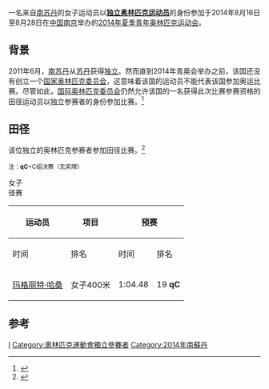 {{Infobox Country Olympics
|NOC=IOA
|games=2014年夏季青年
|competitors=1
|sports=1
|flagbearer=[[玛格丽特·哈桑|玛格丽特·哈桑]]（[[田径|田径]]）<ref>{{cite web|url=http://www.olympic.org/Documents/YOG/2014/Nanjing_2014_Opening_Ceremony_Flag_Bearers.pdf|title=Opening Ceremony Flag Bearers - Youth Olympic Games, Nanjing 2014|publisher=[[国际奥林匹克委员会|International Olympic Committee]]|date=2014-08-16|accessdate=2014-11-23|archiveurl=https://web.archive.org/web/20140826141459/http://www.olympic.org/Documents/YOG/2014/Nanjing_2014_Opening_Ceremony_Flag_Bearers.pdf|archivedate=2014-08-26|deadurl=no}}</ref>
|gold=
|silver=
|bronze=
|rank=
}}

一名来自[[南苏丹|南苏丹]]的女子运动员以'''[[奥林匹克运动会独立参赛者|独立奥林匹克运动员]]'''的身份参加于2014年8月16日至8月28日在[[中国|中国]][[南京|南京]]举办的[[2014年夏季青年奥林匹克运动会|2014年夏季青年奥林匹克运动会]]。

==背景==
2011年6月，[[南苏丹|南苏丹]]从[[苏丹|苏丹]]获得[[南苏丹独立公投|独立]]。然而直到2014年青奥会举办之前，该国还没有创立一个[[国家奥林匹克委员会|国家奥林匹克委员会]]，这意味着该国的运动员不能代表该国参加奥运比赛。尽管如此，[[国际奥林匹克委员会|国际奥林匹克委员会]]仍然允许该国的一名获得此次比赛参赛资格的田径运动员以独立参赛者的身份参加比赛。<ref>{{cite news | url=http://www.insidethegames.biz/olympics/youth-olympics/2014/1021194-south-sudanese-athlete-to-compete-at-nanjing-2014-under-olympic-flag | title=South Sudanese athlete to compete at Nanjing 2014 under Olympic flag | work=insidethegames.biz | date=2014-07-08 | accessdate=2014-07-09 | archive-date=2014-07-14 | archive-url=https://web.archive.org/web/20140714140614/http://www.insidethegames.biz/olympics/youth-olympics/2014/1021194-south-sudanese-athlete-to-compete-at-nanjing-2014-under-olympic-flag | dead-url=no }}</ref>

==田径==
{{Main|2014年夏季青年奥林匹克运动会田径比赛}}

该位独立的奥林匹克参赛者参加田径比赛。<ref>{{cite web |url=http://mat1.gtimg.com/nanjing2014/resultsbook/Results_Book_AT_V2.0 |title=Nanjing 2014 Official Results Book: Athletics |work=nanjing2014.org |date=2014-09-03 |accessdate=2016-05-03 |archiveurl=https://web.archive.org/web/20160503121143/http://mat1.gtimg.com/nanjing2014/resultsbook/Results_Book_AT_V2.0 |archivedate=2016-05-03 |deadurl=yes }}</ref>

<small>注：'''qC'''=C组决赛（无奖牌）</small>

;女子
;径赛
{|class="wikitable" style="font-size:90%"
|-
!rowspan=2|运动员
!rowspan=2|项目
!colspan=2|预赛
!colspan=2|决赛
|-style="font-size:95%"
!时间
!排名
!时间
!排名
|-align=center
|align=left|[[玛格丽特·哈桑|玛格丽特·哈桑]]
|align=left|女子400米
|1:04.48
|19 '''qC'''
|1:01.72
|19
|}

==参考==
{{Reflist}}

[[Category:2014年夏季青年奥林匹克运动会代表团|I]]
[[Category:奧林匹克運動會獨立參賽者|Category:奧林匹克運動會獨立參賽者]]
[[Category:2014年南蘇丹|Category:2014年南蘇丹]]